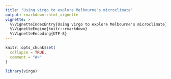 ```yaml
---
title: "Using virgo to explore Melbourne's microclimate"
output: rmarkdown::html_vignette
vignette: >
  %\VignetteIndexEntry{Using virgo to explore Melbourne's microclimate}
  %\VignetteEngine{knitr::rmarkdown}
  %\VignetteEncoding{UTF-8}
---
```


```r
knitr::opts_chunk$set(
  collapse = TRUE,
  comment = "#>"
)
```

```r
library(virgo)
```
